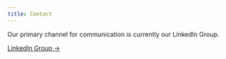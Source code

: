```yaml
---
title: Contact
---
```

Our primary channel for communication is currently our LinkedIn Group.

<a href="https://www.linkedin.com/groups/12785894/" className="inline-flex items-center px-3 py-2 text-sm font-medium text-center text-white bg-blue-700 rounded-lg hover:bg-blue-800 focus:ring-4 focus:outline-none focus:ring-blue-300 dark:bg-blue-600 dark:hover:bg-blue-700 dark:focus:ring-blue-800">
    LinkedIn Group <span aria-hidden="true">→</span>
</a>